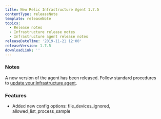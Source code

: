 ```yaml
---
title: New Relic Infrastructure Agent 1.7.5
contentType: releaseNote
template: releaseNote
topics:
  - Release notes
  - Infrastructure release notes
  - Infrastructure agent release notes
releaseDateTime: '2019-11-21 12:00'
releaseVersion: 1.7.5
downloadLink: ''
---
```


### Notes

A new version of the agent has been released. Follow standard procedures to [update your Infrastructure agent](/docs/infrastructure/new-relic-infrastructure/installation/update-infrastructure-agent).

### Features

* Added new config options: file_devices_ignored, allowed_list_process_sample
